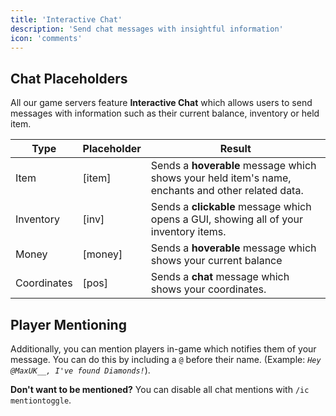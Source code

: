 ```yaml
---
title: 'Interactive Chat'
description: 'Send chat messages with insightful information'
icon: 'comments'
---
```


## Chat Placeholders

All our game servers feature **Interactive Chat** which allows users to send messages with information such as their current balance, inventory or held item.

| Type         | Placeholder  | Result          |
| ------------ | ------------ | --------------- |
| Item         | [item]       | Sends a **hoverable** message which shows your held item's name, enchants and other related data. |
| Inventory    | [inv]        | Sends a **clickable** message which opens a GUI, showing all of your inventory items. |
| Money        | [money]      | Sends a **hoverable** message which shows your current balance |
| Coordinates  | [pos]        | Sends a **chat** message which shows your coordinates. |

## Player Mentioning

Additionally, you can mention players in-game which notifies them of your message.
You can do this by including a `@` before their name. (Example: *`Hey @MaxUK__, I've found Diamonds!`*).

<Tip>**Don't want to be mentioned?** You can disable all chat mentions with `/ic mentiontoggle`.</Tip>
